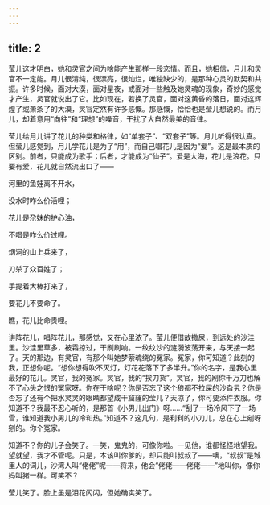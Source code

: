```yaml
---
---
---
```

title: 2
---



莹儿这才明白，她和灵官之间为啥能产生那样一段恋情。而且，她相信，月儿和灵官不一定能。月儿很清纯，很漂亮，很灿烂，唯独缺少的，是那种心灵的默契和共振。许多时候，面对大漠，面对星夜，或面对一些触及她灵魂的现象，奇妙的感觉才产生，灵官就说出了它。比如现在，若换了灵官，面对这黄昏的落日，面对这辉煌了或萧条了的大漠，灵官定然有许多感慨。那感慨，恰恰也是莹儿想说的。而月儿，却着意用“向往”和“理想”的噪音，干扰了大自然最美的音律。

莹儿给月儿讲了花儿的种类和格律，如“单套子”、“双套子”等。月儿听得很认真。但莹儿感觉到，月儿学花儿是为了“用”，而自己唱花儿是因为“爱”。这是最本质的区别。前者，只能成为歌手；后者，才能成为“仙子”。爱是大海，花儿是浪花。只要有爱，花儿就自然流出口了——

河里的鱼娃离不开水，

没水时咋么价活哩；

花儿是尕妹的护心油，

不唱是咋么价过哩。

烟洞的山上兵来了，

刀杀了众百姓了；

手提着大棒打来了，

要花儿不要命了。

瞧，花儿比命贵哩。

讲阵花儿，唱阵花儿，那感觉，又在心里浓了。莹儿便借故撒尿，到远处的沙洼里。沙洼里草多，被霜掠过，干刷刷响。一纹纹沙的涟漪波荡开来，与天接一起了。天的那边，有灵官，有那个叫她梦萦魂绕的冤家。冤家，你可知道？此刻的我，正想你呢。“想你想得吹不灭灯，灯花花落下了多半升。”你的名字，是我心里最好的花儿。灵官，我的冤家。灵官，我的“挨刀货”。灵官，我的剐你千万刀也解不了心头之恨的冤家呀。你在干啥呢？你是否忘了这个狼都不拉屎的沙旮旯？你是否忘了还有个把水灵灵的眼睛都望成干窟窿的莹儿？天凉了，你可要添件衣服。你知道不？我最不忍心听的，是那首《小男儿出门》呀……“刮了一场冷风下了一场雪，谁知道我小男儿的冷和热。”知道不？这几句，是利利的小刀儿，总在心上剜呀剜的。你个冤家。

知道不？你的儿子会笑了。一笑，鬼鬼的，可像你啦。一见他，谁都怪怪地望我。望就望，我才不管呢。只是，本该叫你爹的，却只能叫叔叔了——噢，“叔叔”是城里人的词儿，沙湾人叫“佬佬”呢——将来，他会“佬佬——佬佬——”地叫你，像你妈叫猪一样。可笑不？

莹儿笑了。脸上虽是泪花闪闪，但她确实笑了。